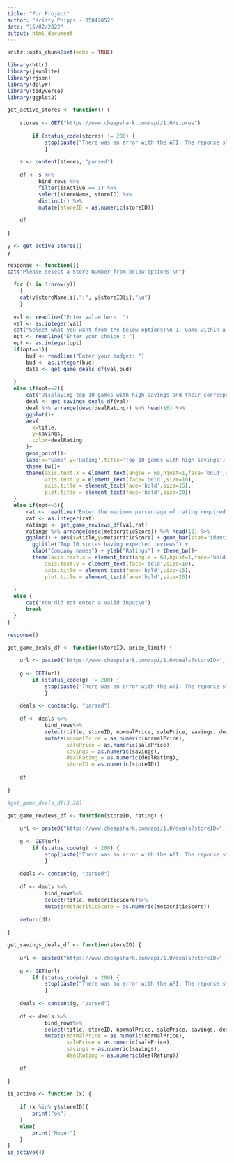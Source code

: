 ```yaml
---
title: "For Project"
author: "Kristy Phipps - 85842052"
date: "15/02/2022"
output: html_document
---
```


```r
knitr::opts_chunk$set(echo = TRUE)
```

```r
library(httr)
library(jsonlite)
library(rjson)
library(dplyr)
library(tidyverse)
library(ggplot2)
```



```r

get_active_stores <- function() {
    
    stores <- GET("https://www.cheapshark.com/api/1.0/stores")
   
        if (status_code(stores) != 200) {
            stop(paste("There was an error with the API. The reponse status is:", status_code(g)))
            }
     
    s <- content(stores, "parsed")       
    
    df <- s %>% 
          bind_rows %>% 
          filter(isActive == 1) %>%
          select(storeName, storeID) %>%
          distinct() %>%
          mutate(storeID = as.numeric(storeID))
    
    df
    
}

y <- get_active_stores()
y
```


```r
response <- function(){
cat("Please select a Store Number from below options \n")
  
  for (i in 1:nrow(y))
    {
    cat(y$storeName[i],":", y$storeID[i],"\n")
    }
  
  val <- readline("Enter value here: ")
  val <- as.integer(val)
  cat("Select what you want from the below options:\n 1. Game within a budget\n2.Savings and current deal rating\n3.Games above a certain rating")
  opt <- readline("Enter your choice : ")
  opt <- as.integer(opt)
  if(opt==1){
      bud <- readline("Enter your budget: ")
      bud <- as.integer(bud)
      data <- get_game_deals_df(val,bud)
      
  }
  else if(opt==2){
      cat("Displaying top 10 games with high savings and their corresponding rating")
      deal <- get_savings_deals_df(val)
      deal %>% arrange(desc(dealRating)) %>% head(10) %>%
      ggplot()+
      aes(
        x=title,
        y=savings,
        color=dealRating
      )+
      geom_point()+
      labs(x="Game",y='Rating',title='Top 10 games with high savings')+
      theme_bw()+
      theme(axis.text.x = element_text(angle = 60,hjust=1,face='bold',size=10),
            axis.text.y = element_text(face='bold',size=10),
            axis.title = element_text(face='bold',size=15),
            plot.title = element_text(face='bold',size=20))
  }
  else if(opt==3){
      rat <- readline("Enter the maximum percentage of rating required: ")
      rat <- as.integer(rat)
      ratings <- get_game_reviews_df(val,rat)
      ratings %>% arrange(desc(metacriticScore)) %>% head(10) %>%
      ggplot() + aes(x=title,y=metacriticScore) + geom_bar(stat="identity") + 
        ggtitle("Top 10 stores having expected reviews") +
        xlab("Company names") + ylab("Ratings") + theme_bw()+
        theme(axis.text.x = element_text(angle = 60,hjust=1,face='bold',size=10),
            axis.text.y = element_text(face='bold',size=10),
            axis.title = element_text(face='bold',size=15),
            plot.title = element_text(face='bold',size=20))
      
  }
  else {
      cat("You did not enter a valid input\n")
      break
  }
}
```

```r
response()
```


```r
get_game_deals_df <- function(storeID, price_limit) {
    
    url <- paste0("https://www.cheapshark.com/api/1.0/deals?storeID=", storeID, "&upperPrice=", price_limit)
    
    g <- GET(url)
        if (status_code(g) != 200) {
            stop(paste("There was an error with the API. The reponse status is:", status_code(g)))
            }
            
    deals <- content(g, "parsed")
    
    df <- deals %>% 
            bind_rows%>%
            select(title, storeID, normalPrice, salePrice, savings, dealRating)%>%
            mutate(normalPrice = as.numeric(normalPrice), 
                   salePrice = as.numeric(salePrice), 
                   savings = as.numeric(savings), 
                   dealRating = as.numeric(dealRating), 
                   storeID = as.numeric(storeID))
    
    df
    
}

#get_game_deals_df(3,20)
```
```r
get_game_reviews_df <- function(storeID, rating) {
    
    url <- paste0("https://www.cheapshark.com/api/1.0/deals?storeID=", storeID, "&metacritic=", rating)
    
    g <- GET(url)
        if (status_code(g) != 200) {
            stop(paste("There was an error with the API. The reponse status is:", status_code(g)))
            }
            
    deals <- content(g, "parsed")
    
    df <- deals %>% 
            bind_rows%>%
            select(title, metacriticScore)%>%
            mutate(metacriticScore = as.numeric(metacriticScore))
    
    return(df)
    
}

```

```r
get_savings_deals_df <- function(storeID) {
    
    url <- paste0("https://www.cheapshark.com/api/1.0/deals?storeID=", storeID)
    
    g <- GET(url)
        if (status_code(g) != 200) {
            stop(paste("There was an error with the API. The reponse status is:", status_code(g)))
            }
            
    deals <- content(g, "parsed")
    
    df <- deals %>% 
            bind_rows%>%
            select(title, storeID, normalPrice, salePrice, savings, dealRating)%>%
            mutate(normalPrice = as.numeric(normalPrice), 
                   salePrice = as.numeric(salePrice), 
                   savings = as.numeric(savings), 
                   dealRating = as.numeric(dealRating))
    
    df
    
}
```






```r
is_active <- function (x) {
    
    if (x %in% y$storeID){
        print("ok")
    }
    else{
        print("Nope!")
    }
}
is_active(4)


```